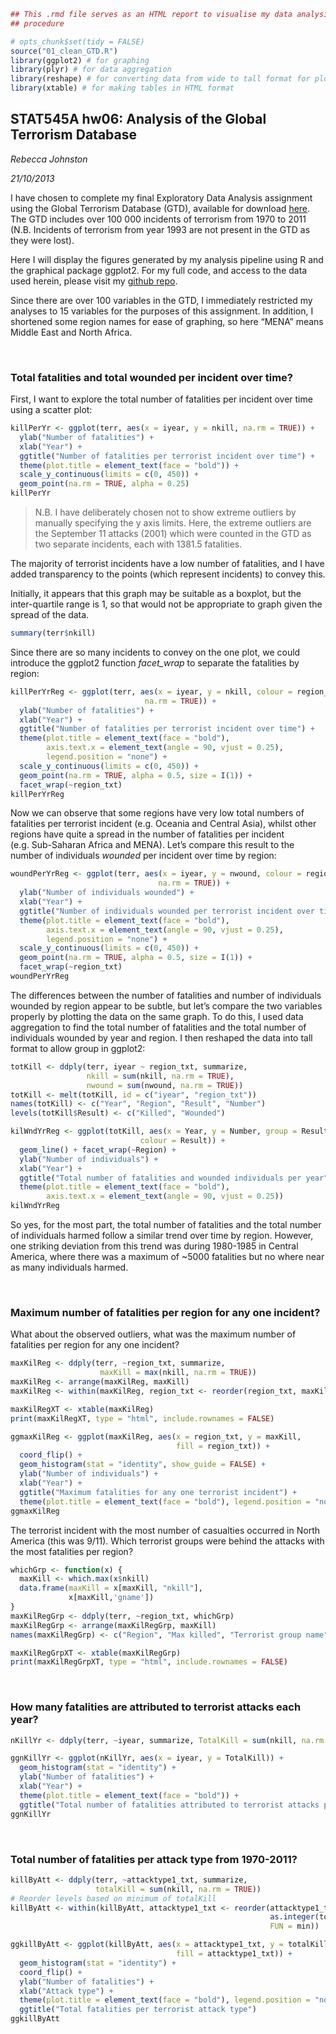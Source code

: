 ```r
## This .rmd file serves as an HTML report to visualise my data analysis
## procedure

# opts_chunk$set(tidy = FALSE)
source("01_clean_GTD.R")
library(ggplot2) # for graphing
library(plyr) # for data aggregation
library(reshape) # for converting data from wide to tall format for plotting
library(xtable) # for making tables in HTML format
```

STAT545A hw06: Analysis of the Global Terrorism Database
---
_Rebecca Johnston_

_21/10/2013_

I have chosen to complete my final Exploratory Data Analysis assignment using the Global Terrorism Database (GTD), available for download [here](http://www.start.umd.edu/gtd/). The GTD includes over 100 000 incidents of terrorism from 1970 to 2011 (N.B. Incidents of terrorism from year 1993 are not present in the GTD as they were lost).

Here I will display the figures generated by my analysis pipeline using R and the graphical package ggplot2. For my full code, and access to the data used herein, please visit my [github repo](https://github.com/rebjoh/STAT545A_hw06).

Since there are over 100 variables in the GTD, I immediately restricted my analyses to 15 variables for the purposes of this assignment. In addition, I shortened some region names for ease of graphing, so here "MENA" means Middle East and North Africa.

<br />

### Total fatalities and total wounded per incident over time?

First, I want to explore the total number of fatalities per incident over time using a scatter plot:

```r
killPerYr <- ggplot(terr, aes(x = iyear, y = nkill, na.rm = TRUE)) + 
  ylab("Number of fatalities") +
  xlab("Year") +
  ggtitle("Number of fatalities per terrorist incident over time") +
  theme(plot.title = element_text(face = "bold")) +
  scale_y_continuous(limits = c(0, 450)) + 
  geom_point(na.rm = TRUE, alpha = 0.25)
killPerYr
```

> N.B. I have deliberately chosen not to show extreme outliers by manually specifying the y axis limits. Here, the extreme outliers are the September 11 attacks (2001) which were counted in the GTD as two separate incidents, each with 1381.5 fatalities.

The majority of terrorist incidents have a low number of fatalities, and I have added transparency to the points (which represent incidents) to convey this. 

Initially, it appears that this graph may be suitable as a boxplot, but the inter-quartile range is 1, so that would not be appropriate to graph given the spread of the data.

```r
summary(terr$nkill)
```

Since there are so many incidents to convey on the one plot, we could introduce the ggplot2 function *facet_wrap* to separate the fatalities by region:

```r
killPerYrReg <- ggplot(terr, aes(x = iyear, y = nkill, colour = region_txt, 
                              na.rm = TRUE)) + 
  ylab("Number of fatalities") +
  xlab("Year") +
  ggtitle("Number of fatalities per terrorist incident over time") +
  theme(plot.title = element_text(face = "bold"), 
        axis.text.x = element_text(angle = 90, vjust = 0.25), 
        legend.position = "none") +
  scale_y_continuous(limits = c(0, 450)) + 
  geom_point(na.rm = TRUE, alpha = 0.5, size = I(1)) + 
  facet_wrap(~region_txt)
killPerYrReg
```

Now we can observe that some regions have very low total numbers of fatalities per terrorist incident (e.g. Oceania and Central Asia), whilst other regions have quite a spread in the number of fatalities per incident (e.g. Sub-Saharan Africa and MENA). Let's compare this result to the number of individuals *wounded* per incident over time by region:

```r
woundPerYrReg <- ggplot(terr, aes(x = iyear, y = nwound, colour = region_txt, 
                                 na.rm = TRUE)) + 
  ylab("Number of individuals wounded") +
  xlab("Year") +
  ggtitle("Number of individuals wounded per terrorist incident over time") +
  theme(plot.title = element_text(face = "bold"), 
        axis.text.x = element_text(angle = 90, vjust = 0.25), 
        legend.position = "none") +
  scale_y_continuous(limits = c(0, 450)) + 
  geom_point(na.rm = TRUE, alpha = 0.5, size = I(1)) + 
  facet_wrap(~region_txt)
woundPerYrReg
```

The differences between the number of fatalities and number of individuals wounded by region appear to be subtle, but let's compare the two variables properly by plotting the data on the same graph. To do this, I used data aggregation to find the total number of fatalities and the total number of individuals wounded by year and region. I then reshaped the data into tall format to allow group in ggplot2:

```r
totKill <- ddply(terr, iyear ~ region_txt, summarize, 
                 nkill = sum(nkill, na.rm = TRUE), 
                 nwound = sum(nwound, na.rm = TRUE))
totKill <- melt(totKill, id = c("iyear", "region_txt"))
names(totKill) <- c("Year", "Region", "Result", "Number")
levels(totKill$Result) <- c("Killed", "Wounded")
```

```r
kilWndYrReg <- ggplot(totKill, aes(x = Year, y = Number, group = Result, 
                             colour = Result)) +
  geom_line() + facet_wrap(~Region) + 
  ylab("Number of individuals") +
  xlab("Year") +
  ggtitle("Total number of fatalities and wounded individuals per year") +
  theme(plot.title = element_text(face = "bold"), 
        axis.text.x = element_text(angle = 90, vjust = 0.25))
kilWndYrReg
```


So yes, for the most part, the total number of fatalities and the total number of individuals harmed follow a similar trend over time by region. However, one striking deviation from this trend was during 1980-1985 in Central America, where there was a maximum of ~5000 fatalities but no where near as many individuals harmed.

<br />

### Maximum number of fatalities per region for any one incident?

What about the observed outliers, what was the maximum number of fatalities per region for any one incident?

```r
maxKilReg <- ddply(terr, ~region_txt, summarize, 
                    maxKill = max(nkill, na.rm = TRUE))
maxKilReg <- arrange(maxKilReg, maxKill)
maxKilReg <- within(maxKilReg, region_txt <- reorder(region_txt, maxKill))
```

```r
maxKilRegXT <- xtable(maxKilReg)
print(maxKilRegXT, type = "html", include.rownames = FALSE)
```

```r
ggmaxKilReg <- ggplot(maxKilReg, aes(x = region_txt, y = maxKill, 
                                     fill = region_txt)) + 
  coord_flip() +
  geom_histogram(stat = "identity", show_guide = FALSE) +
  ylab("Number of individuals") +
  xlab("Year") +
  ggtitle("Maximum fatalities for any one terrorist incident") +
  theme(plot.title = element_text(face = "bold"), legend.position = "none")
ggmaxKilReg
```

The terrorist incident with the most number of casualties occurred in North America (this was 9/11). Which terrorist groups were behind the attacks with the most fatalities per region?

```r
whichGrp <- function(x) {
  maxKill <- which.max(x$nkill)
  data.frame(maxKill = x[maxKill, "nkill"], 
             x[maxKill,'gname'])
}
maxKilRegGrp <- ddply(terr, ~region_txt, whichGrp)
maxKilRegGrp <- arrange(maxKilRegGrp, maxKill)
names(maxKilRegGrp) <- c("Region", "Max killed", "Terrorist group name")
```

```r
maxKilRegGrpXT <- xtable(maxKilRegGrp)
print(maxKilRegGrpXT, type = "html", include.rownames = FALSE)
```

<br />

### How many fatalities are attributed to terrorist attacks each year?

```r
nKillYr <- ddply(terr, ~iyear, summarize, TotalKill = sum(nkill, na.rm = TRUE))
```

```r
ggnKillYr <- ggplot(nKillYr, aes(x = iyear, y = TotalKill)) + 
  geom_histogram(stat = "identity") +
  ylab("Number of fatalities") +
  xlab("Year") +
  theme(plot.title = element_text(face = "bold")) +
  ggtitle("Total number of fatalities attributed to terrorist attacks per year")
ggnKillYr
```

<br />

### Total number of fatalities per attack type from 1970-2011?

```r
killByAtt <- ddply(terr, ~attacktype1_txt, summarize, 
                   totalKill = sum(nkill, na.rm = TRUE))
# Reorder levels based on minimum of totalKill
killByAtt <- within(killByAtt, attacktype1_txt <- reorder(attacktype1_txt, 
                                                          as.integer(totalKill), 
                                                          FUN = min))
```

```r
ggkillByAtt <- ggplot(killByAtt, aes(x = attacktype1_txt, y = totalKill, 
                                     fill = attacktype1_txt)) + 
  geom_histogram(stat = "identity") + 
  coord_flip() +
  ylab("Number of fatalities") +
  xlab("Attack type") +
  theme(plot.title = element_text(face = "bold"), legend.position = "none") +
  ggtitle("Total fatalities per terrorist attack type")
ggkillByAtt
```
